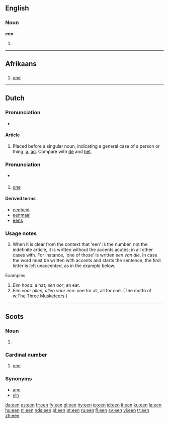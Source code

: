 {{see|één}}
==English==

===Noun===
'''een'''

# {{plural of|[[ee]]}}

----

==Afrikaans==

==={{numeral|Afrikaans}}===
{{infl|af|numeral}}

# {{cardinal|lang=af}} [[one]]

----

==Dutch==

===Pronunciation===
*{{IPA|/ən/}}

====Article====
{{rfc-level|Article at L4+ not in L3 POS section}}
{{infl|nl|article}}

# {{indefinite}} Placed before a singular noun, indicating a general case of a person or thing: [[a]], [[an]]. Compare with [[de]] and [[het]].

===Pronunciation===
*{{IPA|/e:n/}}

===={{numeral|Dutch}}====

# {{cardinal|lang=nl}} [[one]]

====Derived terms====
* [[eenheid]]
* [[eenmaal]]
* [[eens]]

===Usage notes===
# When it is clear from the context that 'een' is the number, not the indefinite article, it is written without the accents acutes; in all other cases with. For instance, 'one of those' is written ''een van die''. In case the word must be written with accents and starts the sentence, the first letter is left unaccented, as in the example below.

;Examples
# ''Een hoed'': a hat; ''een oor''; an ear.
# ''Eén voor allen, allen voor één'': one for all, all for one. (The motto of [[w:The Three Musketeers]].)

----

==Scots==

===Noun===
{{sco-pl}}

# {{plural of|[[ee]]|lang=Scots}}

===Cardinal number===
# {{Doric dialect}} [[one]]

===Synonyms===
* [[ane]]
* [[yin]]

[[da:een]]
[[es:een]]
[[fr:een]]
[[fy:een]]
[[gl:een]]
[[hy:een]]
[[io:een]]
[[id:een]]
[[it:een]]
[[ku:een]]
[[la:een]]
[[hu:een]]
[[nl:een]]
[[nds:een]]
[[pl:een]]
[[pt:een]]
[[ru:een]]
[[fi:een]]
[[sv:een]]
[[vi:een]]
[[tr:een]]
[[zh:een]]